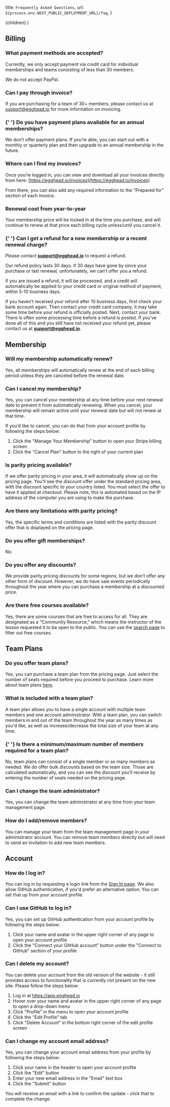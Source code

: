   title: `Frequently Asked Questions`,
  url: `${process.env.NEXT_PUBLIC_DEPLOYMENT_URL}/faq`,
}

  <DefaultLayout meta={meta}>{children}</DefaultLayout>
)

## Billing

<h3 id="payment-methods"> What payment methods are accepted?</h3>

Currently, we only accept payment via credit card for individual memberships and teams consisting of less than 30 members.

We do not accept PayPal.

<h3 id="pay-invoice"> Can I pay through invoice?</h3>

If you are purchasing for a team of 30+ members, please contact us at support@egghead.io for more information on invoicing.

<h3 id="payment-plans">
  {' '}
  Do you have payment plans available for an annual memberships?
</h3>

We don’t offer payment plans. If you’re able, you can start out with a monthly or quarterly plan and then upgrade to an annual membership in the future.

<h3 id="find-invoice"> Where can I find my invoices?</h3>

Once you’re logged in, you can view and download all your invoices directly from here: [https://egghead.io/invoices](https://egghead.io/invoices)

From there, you can also add any required information to the "Prepared for" section of each invoice.

<h3 id="renewal-cost"> Renewal cost from year-to-year</h3>

Your membership price will be locked in at the time you purchase, and will continue to renew at that price each billing cycle unless/until you cancel it.

<h3 id="refund-recent-charge">
  {' '}
  Can I get a refund for a new membership or a recent renewal charge?
</h3>

Please contact **[support@egghead.io](mailto:support@egghead.io)** to request a refund.

Our refund policy lasts 30 days. If 30 days have gone by since your purchase or last renewal, unfortunately, we can’t offer you a refund.

If you are issued a refund, it will be processed, and a credit will automatically be applied to your credit card or original method of payment, within 5-10 business days.

If you haven’t received your refund after 10 business days, first check your bank account again. Then contact your credit card company, it may take some time before your refund is officially posted. Next, contact your bank. There is often some processing time before a refund is posted. If you’ve done all of this and you still have not received your refund yet, please contact us at **[support@egghead.io](mailto:support@egghead.io)**.

## Membership

<h3 id="auto-renew"> Will my membership automatically renew?</h3>

Yes, all memberships will automatically renew at the end of each billing period unless they are canceled before the renewal date.

<h3 id="cancel-membership">Can I cancel my membership?</h3>

Yes, you can cancel your membership at any time before your next renewal date to prevent it from automatically renewing. When you cancel, your membership will remain active until your renewal date but will not renew at that time.

If you’d like to cancel, you can do that from your account profile by following the steps below:

1. Click the "Manage Your Membership" button to open your Stripe billing screen
2. Click the "Cancel Plan" button to the right of your current plan

<h3 id="ppp"> Is parity pricing available?</h3>

If we offer parity pricing in your area, it will automatically show up on the pricing page. You'll see the discount offer under the standard pricing area, with the discount specific to your country listed. You must select the offer to have it applied at checkout. Please note, this is automated based on the IP address of the computer you are using to make the purchase.

<h3 id="ppp-limatations"> Are there any limitations with parity pricing?</h3>

Yes, the specific terms and conditions are listed with the parity discount offer that is displayed on the pricing page.

<h3 id="gifts"> Do you offer gift memberships?</h3>

No.

<h3 id="discounts"> Do you offer any discounts?</h3>

We provide parity pricing discounts for some regions, but we don’t offer any other form of discount. However, we do have sale events periodically throughout the year where you can purchase a membership at a discounted price.

<h3 id=""> Are there free courses available?</h3>

Yes, there are some courses that are free to access for all. They are designated as a “Community Resource,” which means the instructor of the lesson requested it to be open to the public. You can use the [search page](https://egghead.io/q) to filter out free courses.

## Team Plans

<h3 id="team-plans"> Do you offer team plans?</h3>

Yes, you can purchase a team plan from the pricing page. Just select the number of seats required before you proceed to purchase. Learn more about team plans [here](https://egghead.io/egghead-for-teams).

<h3 id="team-plan-features"> What is included with a team plan?</h3>

A team plan allows you to have a single account with multiple team members and one account administrator. With a team plan, you can switch members in and out of the team throughout the year as many times as you'd like, as well as increase/decrease the total size of your team at any time.

<h3 id="team-plan-reqs">
  {' '}
  Is there a minimum/maximum number of members required for a team plan?
</h3>

No, team plans can consist of a single member or as many members as needed. We do offer bulk discounts based on the team size. Those are calculated automatically, and you can see the discount you’ll receive by entering the number of seats needed on the pricing page.

<h3 id="change-team-admin"> Can I change the team administrator?</h3>

Yes, you can change the team administrator at any time from your team management page.

<h3 id="add-remove-team-member"> How do I add/remove members?</h3>

You can manage your team from the team management page in your administrator account. You can remove team members directly but will need to send an invitation to add new team members.

## Account

<h3 id="log-in"> How do I log in?</h3>

You can log in by requesting a login link from the [Sign In page](https://egghead.io/login). We also allow GitHub authentication, if you'd prefer an alternative option. You can set that up from your account profile.

<h3 id="log-in-with-github"> Can I use GitHub to log in?</h3>

Yes, you can set up GitHub authentication from your account profile by following the steps below:

1. Click your name and avatar in the upper right corner of any page to open your account profile
2. Click the "Connect your GitHub account" button under the "Connect to GitHub" section of your profile

<h3 id="delete-account"> Can I delete my account?</h3>

You can delete your account from the old version of the website - it still provides access to functionality that is currently not present on the new site. Please follow the steps below:

1. Log in at https://app.egghead.io
2. Hover over your name and avatar in the upper right corner of any page to open a drop-down menu
3. Click "Profile" in the menu to open your account profile
4. Click the "Edit Profile" tab
5. Click "Delete Account" in the bottom right corner of the edit profile screen

<h3 id="change-email"> Can I change my account email address?</h3>

Yes, you can change your account email address from your profile by following the steps below:

1. Click your name in the header to open your account profile
2. Click the "Edit" button
3. Enter your new email address in the "Email" text box
4. Click the "Submit" button

You will receive an email with a link to confirm the update - click that to complete the change.
